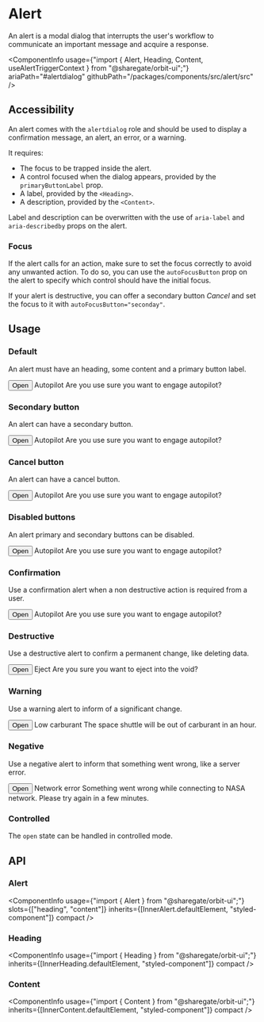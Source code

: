 
<Meta
    title="Components/Alert"
    id="alert"
/>

# Alert

<Tagline>An alert is a modal dialog that interrupts the user's workflow to communicate an important message and acquire a response.</Tagline>

<ComponentInfo
    usage={"import { Alert, Heading, Content, useAlertTriggerContext } from \"@sharegate/orbit-ui\";"}
    ariaPath="#alertdialog"
    githubPath="/packages/components/src/alert/src"
/>

## Accessibility

An alert comes with the `alertdialog` role and should be used to display a confirmation message, an alert, an error, or a warning.

It requires:
- The focus to be trapped inside the alert.
- A control focused when the dialog appears, provided by the `primaryButtonLabel` prop.
- A label, provided by the `<Heading>`.
- A description, provided by the `<Content>`.

Label and description can be overwritten with the use of `aria-label` and `aria-describedby` props on the alert.

### Focus

If the alert calls for an action, make sure to set the focus correctly to avoid any unwanted action.
To do so, you can use the `autoFocusButton` prop on the alert to specify which control should have the initial focus.

If your alert is destructive, you can offer a secondary button _Cancel_ and set the focus to it with `autoFocusButton="seconday"`.

## Usage

### Default

An alert must have an heading, some content and a primary button label.

<Preview>
    <Story name="default">
        <AlertTrigger>
            <Button variant="outline" color="basic">Open</Button>
            <Alert primaryButtonLabel="Yes">
                <Heading>Autopilot</Heading>
                <Content>Are you use sure you want to engage autopilot?</Content>
            </Alert>
        </AlertTrigger>
    </Story>
</Preview>

### Secondary button

An alert can have a secondary button.

<Preview>
    <Story name="secondary button">
        <AlertTrigger>
            <Button variant="outline" color="basic">Open</Button>
            <Alert
                primaryButtonLabel="Yes"
                secondaryButtonLabel="Postpone"
            >
                <Heading>Autopilot</Heading>
                <Content>Are you use sure you want to engage autopilot?</Content>
            </Alert>
        </AlertTrigger>
    </Story>
</Preview>

### Cancel button

An alert can have a cancel button.

<Preview>
    <Story name="cancel button">
        <AlertTrigger>
            <Button variant="outline" color="basic">Open</Button>
            <Alert
                primaryButtonLabel="Yes"
                cancelButtonLabel="No"
            >
                <Heading>Autopilot</Heading>
                <Content>Are you use sure you want to engage autopilot?</Content>
            </Alert>
        </AlertTrigger>
    </Story>
</Preview>

### Disabled buttons

An alert primary and secondary buttons can be disabled.

<Preview>
    <Story name="disabled buttons">
        <AlertTrigger>
            <Button variant="outline" color="basic">Open</Button>
            <Alert
                primaryButtonLabel="Yes"
                primaryButtonDisabled
                secondaryButtonLabel="Postpone"
                secondaryButtonDisabled
            >
                <Heading>Autopilot</Heading>
                <Content>Are you use sure you want to engage autopilot?</Content>
            </Alert>
        </AlertTrigger>
    </Story>
</Preview>

### Confirmation

Use a confirmation alert when a non destructive action is required from a user.

<Preview>
    <Story name="confirmation">
        <AlertTrigger>
            <Button variant="outline" color="basic">Open</Button>
            <Alert
                color="confirmation"
                primaryButtonLabel="Yes"
                cancelButtonLabel="No"
            >
                <Heading>Autopilot</Heading>
                <Content>Are you use sure you want to engage autopilot?</Content>
            </Alert>
        </AlertTrigger>
    </Story>
</Preview>

### Destructive

Use a destructive alert to confirm a permanent change, like deleting data.

<Preview>
    <Story name="destructive">
        <AlertTrigger>
            <Button variant="outline" color="basic">Open</Button>
            <Alert
                color="destructive"
                primaryButtonLabel="Yes"
                cancelButtonLabel="No"
            >
                <Heading>Eject</Heading>
                <Content>Are you sure you want to eject into the void?</Content>
            </Alert>
        </AlertTrigger>
    </Story>
</Preview>

### Warning

Use a warning alert to inform of a significant change.

<Preview>
    <Story name="warning">
        <AlertTrigger>
            <Button variant="outline" color="basic">Open</Button>
            <Alert
                color="warning"
                primaryButtonLabel="Ok"
                secondaryButtonLabel="Diagnose"
            >
                <Heading>Low carburant</Heading>
                <Content>The space shuttle will be out of carburant in an hour.</Content>
            </Alert>
        </AlertTrigger>
    </Story>
</Preview>

### Negative

Use a negative alert to inform that something went wrong, like a server error.

<Preview>
    <Story name="negative">
        <AlertTrigger>
            <Button variant="outline" color="basic">Open</Button>
            <Alert
                color="negative"
                primaryButtonLabel="Retry"
                cancelButtonLabel="Cancel"
            >
                <Heading>Network error</Heading>
                <Content>Something went wrong while connecting to NASA network. Please try again in a few minutes.</Content>
            </Alert>
        </AlertTrigger>
    </Story>
</Preview>

### Controlled

The `open` state can be handled in controlled mode.

<Preview filePath="/alert/docs/ControlledAlert" />

## API

### Alert

<ComponentInfo
    usage={"import { Alert } from \"@sharegate/orbit-ui\";"}
    slots={["heading", "content"]}
    inherits={[InnerAlert.defaultElement, "styled-component"]}
    compact
/>

<ArgsTable of={InnerAlert} sort="alpha" />

### Heading

<ComponentInfo
    usage={"import { Heading } from \"@sharegate/orbit-ui\";"}
    inherits={[InnerHeading.defaultElement, "styled-component"]}
    compact
/>

<ArgsTable of={InnerHeading} sort="alpha" />

### Content

<ComponentInfo
    usage={"import { Content } from \"@sharegate/orbit-ui\";"}
    inherits={[InnerContent.defaultElement, "styled-component"]}
    compact
/>

<ArgsTable of={InnerContent} sort="alpha" />
